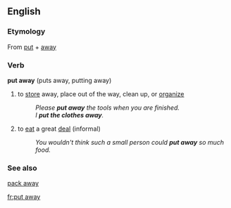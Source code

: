 ==English==

===Etymology===
From [[put]] + [[away]]

===Verb===
'''put away''' (puts away, putting away)

# to [[store]] away, place out of the way, clean up, or [[organize]]
#:''Please '''put away''' the tools when you are finished.''
#:''I '''put the clothes away'''.''
# to [[eat]] a great [[deal]] (informal)
#:''You wouldn't think such a small person could '''put away''' so much food.''

===See also===
[[pack away]]

[[fr:put away]]